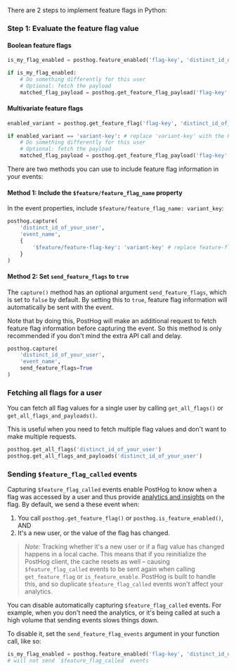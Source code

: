 There are 2 steps to implement feature flags in Python:

### Step 1: Evaluate the feature flag value

#### Boolean feature flags

```python
is_my_flag_enabled = posthog.feature_enabled('flag-key', 'distinct_id_of_your_user')

if is_my_flag_enabled:
    # Do something differently for this user
    # Optional: fetch the payload
    matched_flag_payload = posthog.get_feature_flag_payload('flag-key', 'distinct_id_of_your_user')
```

#### Multivariate feature flags

```python
enabled_variant = posthog.get_feature_flag('flag-key', 'distinct_id_of_your_user')

if enabled_variant == 'variant-key': # replace 'variant-key' with the key of your variant
    # Do something differently for this user
    # Optional: fetch the payload
    matched_flag_payload = posthog.get_feature_flag_payload('flag-key', 'distinct_id_of_your_user')
```


<IncludePropertyInEvents />

There are two methods you can use to include feature flag information in your events:

#### Method 1: Include the `$feature/feature_flag_name` property

 In the event properties, include `$feature/feature_flag_name: variant_key`:

```python
posthog.capture(
    'distinct_id_of_your_user',
    'event_name',
    {
        '$feature/feature-flag-key': 'variant-key' # replace feature-flag-key with your flag key. Replace 'variant-key' with the key of your variant
    }
)
```

#### Method 2: Set `send_feature_flags` to `true`

The `capture()` method has an optional argument `send_feature_flags`, which is set to `false` by default. By setting this to `true`, feature flag information will automatically be sent with the event.

Note that by doing this, PostHog will make an additional request to fetch feature flag information before capturing the event. So this method is only recommended if you don't mind the extra API call and delay.

```python
posthog.capture(
    'distinct_id_of_your_user',
    'event_name',
    send_feature_flags=True
)
```

### Fetching all flags for a user

You can fetch all flag values for a single user by calling `get_all_flags()` or `get_all_flags_and_payloads()`.

This is useful when you need to fetch multiple flag values and don't want to make multiple requests.

```python  
posthog.get_all_flags('distinct_id_of_your_user')
posthog.get_all_flags_and_payloads('distinct_id_of_your_user') 
```

### Sending `$feature_flag_called` events

Capturing `$feature_flag_called` events enable PostHog to know when a flag was accessed by a user and thus provide [analytics and insights](/docs/product-analytics/insights) on the flag. By default, we send a these event when:

1. You call `posthog.get_feature_flag()` or `posthog.is_feature_enabled()`, AND 
2. It's a new user, or the value of the flag has changed. 

> *Note:* Tracking whether it's a new user or if a flag value has changed happens in a local cache. This means that if you reinitialize the PostHog client, the cache resets as well – causing `$feature_flag_called` events to be sent again when calling `get_feature_flag` or `is_feature_enable`. PostHog is built to handle this, and so duplicate `$feature_flag_called` events won't affect your analytics.

You can disable automatically capturing `$feature_flag_called` events. For example, when you don't need the analytics, or it's being called at such a high volume that sending events slows things down.

To disable it, set the `send_feature_flag_events` argument in your function call, like so:

```python
is_my_flag_enabled = posthog.feature_enabled('flag-key', 'distinct_id_of_your_user', send_feature_flag_events=False)
# will not send `$feature_flag_called` events
```


<PythonOverrideServerProperties />
